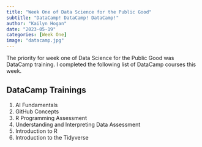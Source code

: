 ```yaml
---
title: "Week One of Data Science for the Public Good"
subtitle: "DataCamp! DataCamp! DataCamp!"
author: "Kailyn Hogan"
date: "2023-05-19"
categories: [Week One]
image: "datacamp.jpg"
---
```


The priority for week one of Data Science for the Public Good was DataCamp training. I completed the following list of DataCamp courses this week.

## DataCamp Trainings

1.  AI Fundamentals
2.  GitHub Concepts
3.  R Programming Assessment
4.  Understanding and Interpreting Data Assessment
5.  Introduction to R
6.  Introduction to the Tidyverse

